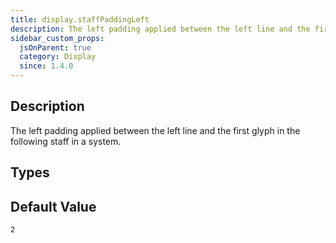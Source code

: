 ```yaml
---
title: display.staffPaddingLeft
description: The left padding applied between the left line and the first glyph in the following staff in a system.
sidebar_custom_props:
  jsOnParent: true
  category: Display
  since: 1.4.0
---
```


<SinceBadge since="1.4.0" />


## Description
The left padding applied between the left line and the first glyph in the following staff in a system.

<PropertyDescription showJson={true} />

## Types

<TypeTable>
    <TypeRow name={"number"} />
</TypeTable>

## Default Value

`2`
